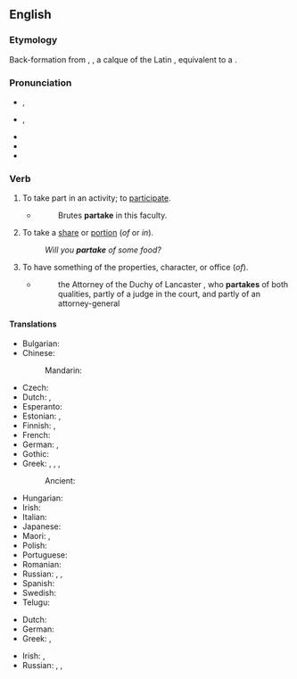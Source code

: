 ==English==

===Etymology===
Back-formation from {{der|en|enm|part-takinge}}, {{m|enm|part-takynge|t=a sharing; partaking}}, a calque of the Latin {{m|la|particeps|t=participating}}, equivalent to a {{blend|en|part|take|nocap=y}}.

===Pronunciation===
* {{a|GenAm}} {{enPR|pär-tāk'}}, {{IPA|en|/pɑɹˈteɪk/}}
* {{a|RP}} {{enPR|pär-tāk'}}, {{IPA|en|/pɑːˈteɪk/}}
* {{audio|en|en-us-partake.ogg|Audio (US)}}
* {{rhymes|en|eɪk}}
* {{hyphenation|en|par|take}}

===Verb===
{{en-verb|partakes|partaking|partook|partaken}}

# {{lb|en|intransitive|formal}} To take part in an activity; to [[participate]].
#* {{RQ:Locke Human}}
#*: Brutes '''partake''' in this faculty.
# {{lb|en|intransitive}} To take a [[share]] or [[portion]] (''of'' or ''in'').
#: ''Will you '''partake''' of some food?''
# {{lb|en|intransitive|archaic}} To have something of the properties, character, or office (''of'').
#* {{RQ:Bacon Villiers}}
#*: the Attorney of the Duchy of Lancaster , who '''partakes''' of both qualities, partly of a judge in the court, and partly of an attorney-general 

====Translations====
{{trans-top|to take part in an activity}}
* Bulgarian: {{t|bg|уча́ствам}}
* Chinese:
*: Mandarin: {{t+|cmn|参加|tr=cānjiā|sc=Hani}}
* Czech: {{t|cs|účastnit|alt=účastnit se}}
* Dutch: {{t+|nl|deelnemen}}, {{t+|nl|participeren}}
* Esperanto: {{t|eo|partopreni}}
* Estonian: {{t|et|osa võtma}}, {{t+|et|osalema}}
* Finnish: {{t+|fi|osallistua}}, {{t+|fi|ottaa osaa}}
* French: {{t+|fr|participer}}
* German: {{t+|de|teilnehmen}}, {{t+|de|mitmachen}}
* Gothic: {{t|got|𐌲𐌰𐌼𐌰𐌹𐌽𐌾𐌰𐌽}}
* Greek: {{t+|el|μοιράζομαι|sc=Grek}}, {{t|el|συνεργώ σε|sc=Grek}}, {{t|el|παίρνω μέρος|sc=Grek}}, {{t|el|παίρνω μερίδιο|sc=Grek}}
*: Ancient: {{t|grc|μετέχῳ}}
{{trans-mid}}
* Hungarian: {{t+|hu|részt vesz}}
* Irish: {{t|ga|[[bí]] [[rannpháirteach]]}}
* Italian: {{t+|it|partecipare}}
* Japanese: {{t+|ja|参加|tr=さんかする, sanka suru|alt=参加する}}
* Maori: {{t|mi|whakauru}}, {{t|mi|kuhu}}
* Polish: {{t+|pl|uczestniczyć}}
* Portuguese: {{t+|pt|participar}}
* Romanian: {{t+|ro|participa}}
* Russian: {{t|ru|принима́ть уча́стие|impf}}, {{t+|ru|приня́ть уча́стие|pf}}, {{t+|ru|уча́ствовать|impf}}
* Spanish: {{t+|es|participar}}
* Swedish: {{t+|sv|delta}}
* Telugu: {{t+|te|పాల్గొను}}
{{trans-bottom}}

{{trans-top|to share food}}
* Dutch: {{t+|nl|mee-eten}}
* German: {{t+|de|mitessen}}
* Greek: {{t+|el|μεταλαμβάνω|sc=Grek}}, {{t+|el|κοινωνώ|sc=Grek}} {{qualifier|of the Sacrament}}
{{trans-mid}}
* Irish: {{t|ga|caith}}, {{t|ga|glac}} {{qualifier|of the Sacrament}}
* Russian: {{t+|ru|разделя́ть|impf}}, {{t+|ru|раздели́ть|pf}}, {{t+|ru|отве́дать|pf}}
{{trans-bottom}}